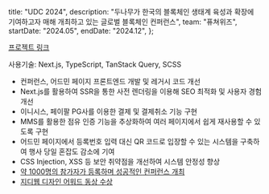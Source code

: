   title: "UDC 2024",
  description:
    "두나무가 한국의 블록체인 생태계 육성과 확장에 기여하고자 매해 개최하고 있는 글로벌 블록체인 컨퍼런스",
  team: "퓨쳐위즈",
  startDate: "2024.05",
  endDate: "2024.12",
};

[프로젝트 링크](https://udc.dunamu.com)

사용기술: Next.js, TypeScript, TanStack Query, SCSS

- 컨퍼런스, 어드민 페이지 프론트엔드 개발 및 레거시 코드 개선
- Next.js를 활용하여 SSR을 통한 사전 렌더링을 이용해 SEO 최적화 및 사용자 경험 개선
- 이니시스, 페이팔 PG사를 이용한 결제 및 결제취소 기능 구현
- MMS를 활용한 점유 인증 기능을 추상화하여 여러 페이지에서 쉽게 재사용할 수 있도록 구현
- 어드민 페이지에서 등록번호 입력 대신 QR 코드로 입장할 수 있는 시스템을 구축하여 행사 당일 혼잡도 감소에 기여
- CSS Injection, XSS 등 보안 취약점을 개선하여 시스템 안정성 향상
- [약 1000명의 참가자가 등록하며 성공적인 컨퍼런스 개최](https://www.fnnews.com/news/202411150843358077)
- [지디웹 디자인 어워드 동상 수상](https://www.gdweb.co.kr/sub/view.asp?Txt_fgbn=5&str_no=22845&Txt_word=udc)
